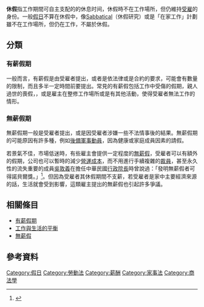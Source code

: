 {{Expand|time=2018-03-31T08:13:32+00:00}}
'''休假'''指工作期間可自主支配的的休息时间，休假時不在工作場所，但仍維持[[受雇|受雇]]的身份。一般[[假日|假日]]不算在休假中，像[[Sabbatical|Sabbatical]]（休假研究）或是「在家工作」計劃雖不在工作場所，但仍在工作，不屬於休假。

==分類==
===有薪假期===
{{seealso|有薪假期}}
一般而言，有薪假是由受雇者提出，或者是依法律或是合約的要求，可能會有數量的限制，而且多半一定時間前要提出。常見的有薪假包括工作中受傷的假期，親人過世的喪假，{{link-en|陪審職責|jury duty}}，或是雇主在整修工作場所或是有其他活動，使得受雇者無法工作的情形。

===無薪假期===
無薪假期一般是受雇者提出，或是因受雇者涉嫌一些不法情事後的結果。無薪假期的可能原因有許多種，例如[[後備軍事動員|後備軍事動員]]，因為健康或家庭成員因素的請假。

若景氣不佳，市場低迷時，有些雇主會提供一定程度的[[無薪假|無薪假]]，受雇者可以有額外的假期，公司也可以暫時的減少[[營運成本|營運成本]]，而不用進行手續複雜的[[裁員|裁員]]，甚至永久性的流失重要的成員[[吳敦義|吳敦義]]在擔任中華民國[[行政院長|行政院長]]時曾說過：「發明無薪假者可得諾貝爾獎。」<ref>{{cite news|title=无薪假应得诺贝尔？吴敦义挨轰：要有“幽默感”|date=2010-09-02|author=仇佩芬、陳文信、胡欣男|work=中國時報|publisher=台海網|url=http://www.taihainet.com/news/twnews/twdnsz/2010-09-02/584305.html|accessdate=2014-10-21|archive-date=2019-05-12|archive-url=https://web.archive.org/web/20190512231833/http://www.taihainet.com/news/twnews/twdnsz/2010-09-02/584305.html|dead-url=no}}</ref>。但因為受雇者其休假期間不支薪，若受雇者是家中主要經濟來源的話，生活就會受到影響，這類雇主提出的無薪假也引起許多爭議。

==相關條目==
*[[有薪假期|有薪假期]]
*[[工作與生活的平衡|工作與生活的平衡]]
*[[無薪假|無薪假]]

==參考資料==
{{wiktionary}}
{{reflist}}
{{就業}}
{{Authority control}}
{{生活小作品}}

[[Category:假日|Category:假日]]
[[Category:勞動法|Category:勞動法]]
[[Category:薪酬|Category:薪酬]]
[[Category:家事法|Category:家事法]]
[[Category:商法學|Category:商法學]]